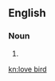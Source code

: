 ==English==

===Noun===
{{en-noun|head=[[love]] [[bird]]}}

# {{alternative spelling of|lovebird|lang=en}}

[[kn:love bird]]